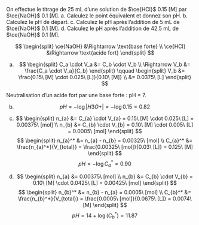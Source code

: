 ::: {.Exercise data-latex=""}

On effectue le titrage de 25 mL d’une solution de $\ce{HCl}$ 0.15 [M] par $\ce{NaOH}$ 0.1 [M].
a. Calculez le point équivalent et donnez son pH.
\vspace{\stretch{1}}
b. Calculez le pH de départ.
\vspace{\stretch{1}}
c. Calculez le pH après l’addition de 5 mL de $\ce{NaOH}$ 0.1 [M].
\vspace{\stretch{1}}
d. Calculez le pH après l’addition de 42.5 mL de $\ce{NaOH}$ 0.1 [M].
\vspace{\stretch{1}}

:::

::: {.Answer data-latex=""}

$$
\begin{split}
\ce{NaOH} &\Rightarrow \text{base forte} \\
\ce{HCl} &\Rightarrow \text{acide fort}
\end{split}
$$

a. $$
\begin{split}
C_a \cdot V_a &= C_b \cdot V_b \\
\Rightarrow V_b &= \frac{C_a \cdot V_a}{C_b}
\end{split}
\qquad
\begin{split}
V_b &= \frac{0.15\ [M] \cdot 0.025\ [L]}{0.10\ [M]} \\
&= 0.0375\ [L]
\end{split}
$$

Neutralisation d'un acide fort par une base forte : pH = 7.

b. $$
pH = - \log |H3O+| = - \log 0.15 = 0.82
$$

c. $$
\begin{split}
n_{a} &= C_{a} \cdot V_{a} = 0.15\ [M] \cdot 0.025\ [L] = 0.00375\ [mol] \\
n_{b} &= C_{b} \cdot V_{b} = 0.10\ [M] \cdot 0.005\ [L] = 0.0005\ [mol]
\end{split}
$$
$$
\begin{split}
n_{a}^* &= n_{a} - n_{b} = 0.00325\ [mol] \\
C_{a}^* &= \frac{n_{a}^*}{V_{total}} = \frac{0.00325\ [mol]}{0.03\ [L]} = 0.125\ [M]
\end{split}
$$
$$
pH = - \log C_{a}^* = 0.90
$$

d. $$
\begin{split}
n_{a} &= 0.00375\ [mol] \\
n_{b} &= C_{b} \cdot V_{b} = 0.10\ [M] \cdot 0.0425\ [L] = 0.00425\ [mol]
\end{split}
$$
$$
\begin{split}
n_{b}^* &= n_{b} - n_{a} = 0.0005\ [mol] \\
C_{b}^* &= \frac{n_{b}^*}{V_{total}} = \frac{0.0005\ [mol]}{0.0675\ [L]} = 0.0074\ [M]
\end{split}
$$
$$
pH = 14 + \log(C_{b}^*) = 11.87
$$

:::
